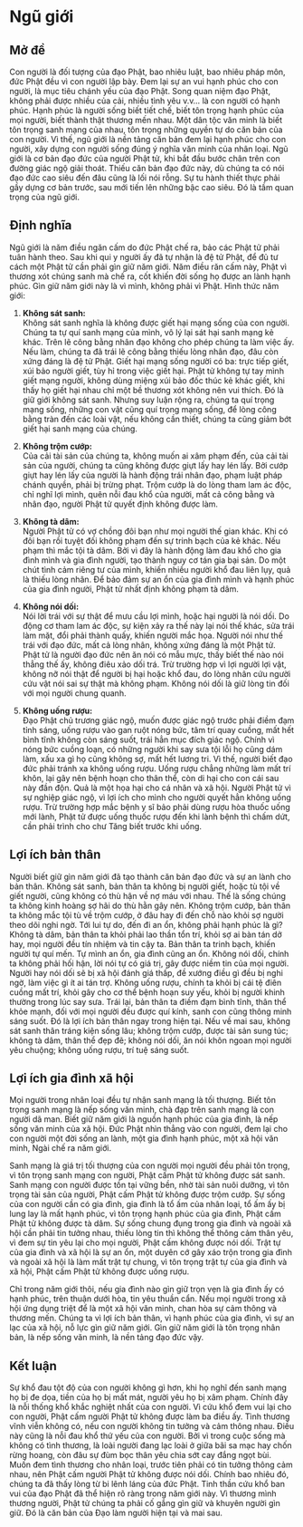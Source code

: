 # Ngũ giới {- #ngu-gioi}

## Mở đề {- #mo-de-ngu-gioi}

Con người là đối tượng của đạo Phật, bao nhiêu luật, bao nhiêu pháp môn, đức
Phật đều vì con người lập bày. Đem lại sự an vui hạnh phúc cho con người, là mục tiêu
chánh yếu của đạo Phật. Song quan niệm đạo Phật, không phải được nhiều của cải,
nhiều tình yêu v.v... là con người có hạnh phúc. Hạnh phúc là người sống biết tiết chế,
biết tôn trọng hạnh phúc của mọi người, biết thành thật thương mến nhau. Một dân tộc
văn minh là biết tôn trọng sanh mạng của nhau, tôn trọng những quyền tự do căn bản
của con người. Vì thế, ngũ giới là nền tảng căn bản đem lại hạnh phúc cho con người,
xây dựng con người sống đúng ý nghĩa văn minh của nhân loại. Ngũ giới là cơ bản đạo
đức của người Phật tử, khi bắt đầu bước chân trên con đường giác ngộ giải thoát.
Thiếu căn bản đạo đức này, dù chúng ta có nói đạo đức cao siêu đến đâu cũng là lối
nói rỗng. Sự tu hành thiết thực phải gầy dựng cơ bản trước, sau mới tiến lên những
bậc cao siêu. Đó là tầm quan trọng của ngũ giới.

## Định nghĩa {- #dinh-nghia-ngu-gioi}

Ngũ giới là năm điều ngăn cấm do đức Phật chế ra, bảo các Phật tử phải tuân
hành theo. Sau khi qui y người ấy đã tự nhận là đệ tử Phật, để đủ tư cách một Phật tử
cần phải gìn giữ năm giới. Năm điều răn cấm này, Phật vì thương xót chúng sanh mà
chế ra, cốt khiến đời sống họ được an lành hạnh phúc. Gìn giữ năm giới này là vì
mình, không phải vì Phật. Hình thức năm giới:

1. **Không sát sanh:**  
Không sát sanh nghĩa là không được giết hại mạng sống
của con người. Chúng ta tự quí sanh mạng của mình, vô lý lại sát hại sanh mạng kẻ
khác. Trên lẽ công bằng nhân đạo không cho phép chúng ta làm việc ấy. Nếu làm,
chúng ta đã trái lẽ công bằng thiếu lòng nhân đạo, đâu còn xứng đáng là đệ tử Phật.
Giết hại mạng sống người có ba: trực tiếp giết, xúi bảo người giết, tùy hỉ trong việc
giết hại. Phật tử không tự tay mình giết mạng người, không dùng miệng xúi bảo đốc
thúc kẻ khác giết, khi thấy họ giết hại nhau chỉ một bề thương xót không nên vui
thích. Đó là giữ giới không sát sanh. Nhưng suy luận rộng ra, chúng ta quí trọng
mạng sống, những con vật cũng quí trọng mạng sống, để lòng công bằng tràn đến các
loài vật, nếu không cần thiết, chúng ta cũng giảm bớt giết hại sanh mạng của chúng.

2. **Không trộm cướp:**  
Của cải tài sản của chúng ta, không muốn ai xâm phạm
đến, của cải tài sản của người, chúng ta cũng không được giựt lấy hay lén lấy. Bởi
cướp giựt hay lén lấy của người là hành động trái nhân đạo, phạm luật pháp chánh
quyền, phải bị trừng phạt. Trộm cướp là do lòng tham lam ác độc, chỉ nghĩ lợi mình,
quên nỗi đau khổ của người, mất cả công bằng và nhân đạo, người Phật tử quyết định
không được làm.

3. **Không tà dâm:**  
Người Phật tử có vợ chồng đôi bạn như mọi người thế gian
khác. Khi có đôi bạn rồi tuyệt đối không phạm đến sự trinh bạch của kẻ khác. Nếu phạm
thì mắc tội tà dâm. Bởi vì đây là hành động làm đau khổ cho gia đình mình và gia đình
người, tạo thành nguy cơ tán gia bại sản. Do một chút tình cảm riêng tư của mình, khiến
nhiều người khổ đau liên lụy, quả là thiếu lòng nhân. Để bảo đảm sự an ổn của gia đình
mình và hạnh phúc của gia đình người, Phật tử nhất định không phạm tà dâm.


4. **Không nói dối:**  
Nói lời trái với sự thật để mưu cầu lợi mình, hoặc hại người
là nói dối. Do động cơ tham lam ác độc, sự kiện xảy ra thế này lại nói thế khác, sửa trái
làm mặt, đổi phải thành quấy, khiến người mắc họa. Người nói như thế trái với đạo
đức, mất cả lòng nhân, không xứng đáng là một Phật tử. Phật tử là người đạo đức nên
ăn nói có mẫu mực, thấy biết thế nào nói thẳng thế ấy, không điêu xảo dối trá. Trừ
trường hợp vì lợi người lợi vật, không nỡ nói thật để người bị hại hoặc khổ đau, do
lòng nhân cứu người cứu vật nói sai sự thật mà không phạm. Không nói dối là giữ lòng
tin đối với mọi người chung quanh.

5. **Không uống rượu:**  
Đạo Phật chủ trương giác ngộ, muốn được giác ngộ
trước phải điềm đạm tỉnh sáng, uống rượu vào gan ruột nóng bức, tâm trí quay cuồng,
mất hết bình tĩnh không còn sáng suốt, trái hẳn mục đích giác ngộ. Chính vì nóng bức
cuồng loạn, có những người khi say sưa tội lỗi họ cũng dám làm, xấu xa gì họ cũng
không sợ, mất hết lương tri. Vì thế, người biết đạo đức phải tránh xa không uống rượu.
Uống rượu chẳng những làm mất trí khôn, lại gây nên bệnh hoạn cho thân thể, còn di
hại cho con cái sau này đần độn. Quả là một họa hại cho cá nhân và xã hội. Người Phật
tử vì sự nghiệp giác ngộ, vì lợi ích cho mình cho người quyết hẳn không uống rượu.
Trừ trường hợp mắc bệnh y sĩ bảo phải dùng rượu hòa thuốc uống mới lành, Phật tử
được uống thuốc rượu đến khi lành bệnh thì chấm dứt, cần phải trình cho chư Tăng
biết trước khi uống.

## Lợi ích bản thân {- #loi-ich-ban-than}

Người biết giữ gìn năm giới đã tạo thành căn bản đạo đức và sự an lành cho
bản thân. Không sát sanh, bản thân ta không bị người giết, hoặc tù tội về giết người,
cũng không có thù hận về nợ máu với nhau. Thế là sống chúng ta không kinh hoàng sợ
hãi do thù hằn gây nên. Không trộm cướp, bản thân ta không mắc tội tù về trộm cướp, ở
đâu hay đi đến chỗ nào khỏi sợ người theo dõi nghi ngờ. Tới lui tự do, đến đi an ổn,
không phải hạnh phúc là gì? Không tà dâm, bản thân ta khỏi phải lao thần tổn trí, khỏi
sợ ai bàn tán dở hay, mọi người đều tín nhiệm và tin cậy ta. Bản thân ta trinh bạch, khiến
người tự quí mến. Tự mình an ổn, gia đình cũng an ổn. Không nói dối, chính ta không
phải hối hận, lời nói tự có giá trị, gây được niềm tin của mọi người. Người hay nói dối
sẽ bị xã hội đánh giá thấp, đề xướng điều gì đều bị nghi ngờ, làm việc gì ít ai tán trợ.
Không uống rượu, chính ta khỏi bị cái tệ điên cuồng mất trí, khỏi gây cho cơ thể bệnh
hoạn suy yếu, khỏi bị người khinh thường trong lúc say sưa. Trái lại, bản thân ta điềm
đạm bình tĩnh, thân thể khỏe mạnh, đối với mọi người đều được quí kính, sanh con cũng
thông minh sáng suốt. Đó là lợi ích bản thân ngay trong hiện tại. Nếu về mai sau, không
sát sanh thân tráng kiện sống lâu; không trộm cướp, được tài sản sung túc; không tà dâm,
thân thể đẹp đẽ; không nói dối, ăn nói khôn ngoan mọi người yêu chuộng; không uống
rượu, trí tuệ sáng suốt.

## Lợi ích gia đình xã hội {- #loi-ich-gia-dinh-xa-hoi}

Mọi người trong nhân loại đều tự nhận sanh mạng là tối thượng. Biết tôn trọng
sanh mạng là nếp sống văn minh, chà đạp trên sanh mạng là con người dã man. Biết giữ
năm giới là nguồn hạnh phúc của gia đình, là nếp sống văn minh của xã hội. Đức Phật
nhìn thẳng vào con người, đem lại cho con người một đời sống an lành, một gia đình
hạnh phúc, một xã hội văn minh, Ngài chế ra năm giới.

Sanh mạng là giá trị tối thượng của con người mọi người đều phải tôn trọng, vì
tôn trọng sanh mạng con người, Phật cấm Phật tử không được sát sanh. Sanh mạng con
người được tồn tại vững bền, nhờ tài sản nuôi dưỡng, vì tôn trọng tài sản của người,
Phật cấm Phật tử không được trộm cướp. Sự sống của con người cần có gia đình, gia
đình là tổ ấm của nhân loại, tổ ấm ấy bị lung lay là mất hạnh phúc, vì tôn trọng hạnh
phúc của gia đình, Phật cấm Phật tử không được tà dâm. Sự sống chung đụng trong gia
đình và ngoài xã hội cần phải tin tưởng nhau, thiếu lòng tin thì không thể thông cảm
thân yêu, vì đem sự tin yêu lại cho mọi người, Phật cấm không được nói dối. Trật tự
của gia đình và xã hội là sự an ổn, một duyên cớ gây xáo trộn trong gia đình và ngoài
xã hội là làm mất trật tự chung, vì tôn trọng trật tự của gia đình và xã hội, Phật cấm
Phật tử không được uống rượu.

Chỉ trong năm giới thôi, nếu gia đình nào gìn giữ trọn vẹn là gia đình ấy có
hạnh phúc, trên thuận dưới hòa, tin yêu thuần cẩn. Nếu mọi người trong xã hội ứng
dụng triệt để là một xã hội văn minh, chan hòa sự cảm thông và thương mến. Chúng ta
vì lợi ích bản thân, vì hạnh phúc của gia đình, vì sự an lạc của xã hội, nỗ lực gìn giữ
năm giới. Gìn giữ năm giới là tôn trọng nhân bản, là nếp sống văn minh, là nền tảng
đạo đức vậy.

## Kết luận {- #ket-luan-ngu-gioi}

Sự khổ đau tột độ của con người không gì hơn, khi họ nghĩ đến sanh mạng họ
bị đe dọa, tiền của họ bị mất mát, người yêu họ bị xâm phạm. Chính đây là nỗi thống
khổ khắc nghiệt nhất của con người. Vì cứu khổ đem vui lại cho con người, Phật cấm
người Phật tử không được làm ba điều ấy. Tình thương vĩnh viễn không có, nếu con
người không tin tưởng và cảm thông nhau. Điều này cũng là nỗi đau khổ thứ yếu của
con người. Bởi vì trong cuộc sống mà không có tình thương, là loài người đang lạc loài
ở giữa bãi sa mạc hay chốn rừng hoang, còn đâu sự đùm bọc thân yêu chia sớt cay
đắng ngọt bùi. Muốn đem tình thương cho nhân loại, trước tiên phải có tin tưởng thông
cảm nhau, nên Phật cấm người Phật tử không được nói dối. Chính bao nhiêu đó, chúng
ta đã thấy lòng từ bi lênh láng của đức Phật. Tinh thần cứu khổ ban vui của đạo Phật
đã thể hiện rõ ràng trong năm giới này. Vì thương mình thương người, Phật tử chúng
ta phải cố gắng gìn giữ và khuyên người gìn giữ. Đó là căn bản của Đạo làm người
hiện tại và mai sau.

